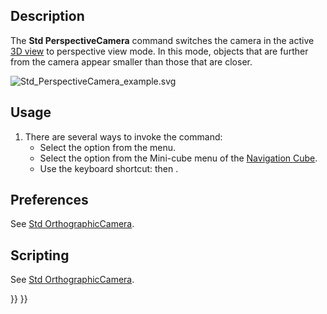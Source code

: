 <languages/>
<translate>

<!--T:12-->
{{Docnav
|[[Std_OrthographicCamera|OrthographicCamera]]
|[[Std_MainFullscreen|MainFullscreen]]
|[[Std_View_Menu|Std View Menu]]
|IconL=Std_OrthographicCamera.svg
|IconR=Std_MainFullscreen.svg
|IconC=Freecad.svg
}}

<!--T:1-->
{{GuiCommand
|Name=Std PerspectiveCamera
|MenuLocation=View → Perspective view
|Workbenches=All
|Shortcut={{KEY|V}} {{KEY|P}}
|SeeAlso=[[Std_OrthographicCamera|Std OrthographicCamera]]
}}

==Description== <!--T:2-->

<!--T:8-->
The '''Std PerspectiveCamera''' command switches the camera in the active [[3D_view|3D view]] to perspective view mode. In this mode, objects that are further from the camera appear smaller than those that are closer.

</translate>
[[Image:Std_PerspectiveCamera_example.svg]]
<translate>
<!--T:13-->
{{Caption|Two cubes with the same dimensions in perspective view}}

==Usage== <!--T:3-->

<!--T:14-->
# There are several ways to invoke the command:
#* Select the {{MenuCommand|View → [[Image:Std_PerspectiveCamera.svg|16px]] Perspective view}} option from the menu.
#* Select the {{MenuCommand|[[Image:Std_PerspectiveCamera.svg|16px]] Perspective view}} option from the Mini-cube menu of the [[Navigation_Cube|Navigation Cube]].
#* Use the keyboard shortcut: {{KEY|V}} then {{KEY|P}}.

==Preferences== <!--T:17-->

<!--T:23-->
See [[Std_OrthographicCamera#Preferences|Std OrthographicCamera]].

==Scripting== <!--T:19-->

<!--T:24-->
See [[Std_OrthographicCamera#Scripting|Std OrthographicCamera]].


<!--T:22-->
{{Docnav
|[[Std_OrthographicCamera|OrthographicCamera]]
|[[Std_MainFullscreen|MainFullscreen]]
|[[Std_View_Menu|Std View Menu]]
|IconL=Std_OrthographicCamera.svg
|IconR=Std_MainFullscreen.svg
|IconC=Freecad.svg
}}

</translate>
{{Std_Base_navi{{#translation:}}}}
{{Userdocnavi{{#translation:}}}}
